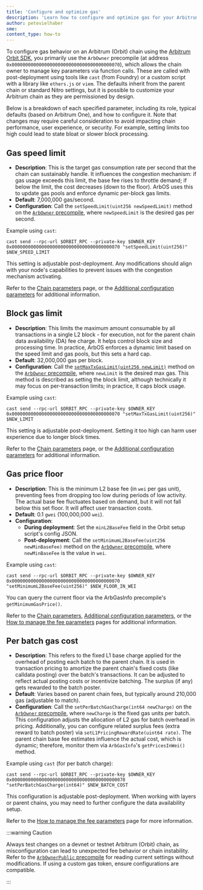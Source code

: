 ```yaml
---
title: 'Configure and optimize gas'
description: 'Learn how to configure and optimize gas for your Arbitrum chain'
author: petevielhaber
sme:
content_type: how-to
---
```


To configure gas behavior on an Arbitrum (Orbit) chain using the [Arbitrum Orbit SDK](https://github.com/OffchainLabs/arbitrum-orbit-sdk), you primarily use the `ArbOwner` precompile (at address `0x0000000000000000000000000000000000000070`), which allows the chain owner to manage key parameters via function calls. These are called with post-deployment using tools like `cast` (from Foundry) or a custom script with a library like `ethers.js` or `viem`. The defaults inherit from the parent chain or standard Nitro settings, but it is possible to customize your Arbitrum chain as they are permissioned by design.

Below is a breakdown of each specified parameter, including its role, typical defaults (based on Arbitrum One), and how to configure it. Note that changes may require careful consideration to avoid impacting chain performance, user experience, or security. For example, setting limits too high could lead to state bloat or slower block processing.

## Gas speed limit

- **Description**: This is the target gas consumption rate per second that the chain can sustainably handle. It influences the congestion mechanism: if gas usage exceeds this limit, the base fee rises to throttle demand; if below the limit, the cost decreases (down to the floor). ArbOS uses this to update gas pools and enforce dynamic per-block gas limits.
- **Default**: 7,000,000 gas/second.
- **Configuration**: Call the `setSpeedLimit(uint256 newSpeedLimit)` method on the [`ArbOwner` precompile](/build-decentralized-apps/precompiles/02-reference.mdx#arbowner), where `newSpeedLimit` is the desired gas per second.

Example using `cast`:

```shell
cast send --rpc-url $ORBIT_RPC --private-key $OWNER_KEY 0x0000000000000000000000000000000000000070 "setSpeedLimit(uint256)" $NEW_SPEED_LIMIT
```

This setting is adjustable post-deployment. Any modifications should align with your node's capabilities to prevent issues with the congestion mechanism activating.

Refer to the [Chain parameters](/build-decentralized-apps/reference/03-chain-params.mdx) page, or the [Additional configuration parameters](/launch-arbitrum-chain/reference/additional-configuration-parameters.md) for additional information.

## Block gas limit

- **Description**: This limits the maximum amount consumable by all transactions in a single L2 block - for execution, not for the parent chain data availability (DA) fee charge. It helps control block size and processing time. In practice, ArbOS enforces a dynamic limit based on the speed limit and gas pools, but this sets a hard cap.
- **Default**: 32,000,000 gas per block.
- **Configuration**: Call the [`setMaxTxGasLimit(uint256 newLimit)`](/build-decentralized-apps/precompiles/02-reference.mdx#arbowner) method on the [`ArbOwner` precompile](/build-decentralized-apps/precompiles/02-reference.mdx#arbowner), where `newLimit` is the desired max gas. This method is described as setting the block limit, although technically it may focus on per-transaction limits; in practice, it caps block usage.

Example using `cast`:

```shell
cast send --rpc-url $ORBIT_RPC --private-key $OWNER_KEY 0x0000000000000000000000000000000000000070 "setMaxTxGasLimit(uint256)" $NEW_LIMIT
```

This setting is adjustable post-deployment. Setting it too high can harm user experience due to longer block times.

Refer to the [Chain parameters](/build-decentralized-apps/reference/03-chain-params.mdx) page, or the [Additional configuration parameters](/launch-arbitrum-chain/reference/additional-configuration-parameters.md) for additional information.

## Gas price floor

- **Description**: This is the minimum L2 base fee (in `wei` per gas unit), preventing fees from dropping too low during periods of low activity. The actual base fee fluctuates based on demand, but it will not fall below this set floor. It will affect user transaction costs.
- **Default**: 0.1 `gwei` (100,000,000 `wei`).
- **Configuration**:
  - **During deployment**: Set the `minL2BaseFee` field in the Orbit setup script's config JSON.
  - **Post-deployment**: Call the `setMinimumL2BaseFee(uint256 newMinBaseFee)` method on the [`ArbOwner` precompile](/build-decentralized-apps/precompiles/02-reference.mdx#arbowner), where `newMinBaseFee` is the value in `wei`.

Example using `cast`:

```shell
cast send --rpc-url $ORBIT_RPC --private-key $OWNER_KEY 0x0000000000000000000000000000000000000070 "setMinimumL2BaseFee(uint256)" $NEW_FLOOR_IN_WEI
```

You can query the current floor via the ArbGasInfo precompile's `getMinimumGasPrice()`.

Refer to the [Chain parameters](/build-decentralized-apps/reference/03-chain-params.mdx), [Additional configuration parameters](/launch-arbitrum-chain/reference/additional-configuration-parameters.md), or the [How to manage the fee parameters](/launch-arbitrum-chain/02-configure-your-chain/common-configurations/07-fee-management.mdx) pages for additional information.

## Per batch gas cost

- **Description**: This refers to the fixed L1 base charge applied for the overhead of posting each batch to the parent chain. It is used in transaction pricing to amortize the parent chain's fixed costs (like calldata posting) over the batch's transactions. It can be adjusted to reflect actual posting costs or incentivize batching. The surplus (if any) gets rewarded to the batch poster.
- **Default**: Varies based on parent chain fees, but typically around 210,000 gas (adjustable to match).
- **Configuration**: Call the `setPerBatchGasCharge(int64 newCharge)` on the [`ArbOwner` precompile](/build-decentralized-apps/precompiles/02-reference.mdx#arbowner), where `newCharge` is the fixed gas units per batch. This configuration adjusts the allocation of L2 gas for batch overhead in pricing. Additionally, you can configure related surplus fees (extra reward to batch poster) via `setL1PricingRewardRate(uint64 rate)`. The parent chain base fee estimates influence the actual cost, which is dynamic; therefore, monitor them via `ArbGasInfo`'s `getPricesInWei()` method.

Example using `cast` (for per batch charge):

```shell
cast send --rpc-url $ORBIT_RPC --private-key $OWNER_KEY 0x000000000000000000000000000000000000000070 "setPerBatchGasCharge(int64)" $NEW_BATCH_COST
```

This configuration is adjustable post-deployment. When working with layers or parent chains, you may need to further configure the data availability setup.

Refer to the [How to manage the fee parameters](/launch-arbitrum-chain/02-configure-your-chain/common-configurations/07-fee-management.mdx) page for more information.

:::warning Caution

Always test changes on a devnet or testnet Arbitrum (Orbit) chain, as misconfiguration can lead to unexpected fee behavior or chain instability. Refer to the [`ArbOwnerPublic` precompile](/build-decentralized-apps/precompiles/02-reference.mdx#arbowner) for reading current settings without modifications. If using a custom gas token, ensure configurations are compatible.

:::
